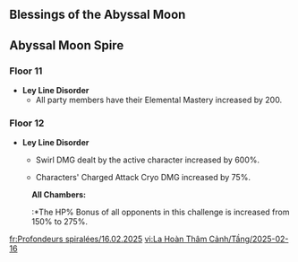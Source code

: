 {{Stub|Refine information about enemy spawns}}
{{Abyssal Moon Spire
|startVersion   = 5.4
|start          = 2025-02-16
|end            = 2025-03-15
|prev           = 2025-01-16
|next           = 2025-03-16
|floor11Changed = 1
|floor12Changed = 1
}}
==Blessings of the Abyssal Moon==
{{Blessing of the Abyssal Moon Schedule}}

==Abyssal Moon Spire==
===Floor 11===
* '''Ley Line Disorder'''
** All party members have their Elemental Mastery increased by 200.
{{Domain Enemies
|level1      = 88
|target1     = Target defense progress greater than (20/40/60)%
|enemies1_1  = Large Pyro Slime*6;Large Cryo Slime*6;Hilichurl Fighter*18
|enemies1_2  = Suppression Specialist Mek - Pneuma//Assault Specialist Mek - Pneuma//Construction Specialist Mek - Pneuma
|note1       = First half: Initally spawns Large Pyro Slime &times;1, Large Cryo Slime Large Pyro Slime &times;1 and Hilichurl Fighter &times;3; Additional enemies spawn upon defeating the existing ones.
|level2      = 90
|target2     = Remaining challenge time longer than (60/180/300) sec.
|enemies2_1  = Grounded Hydroshroom;Grounded Geoshroom//Grounded Hydroshroom;Grounded Geoshroom//Grounded Hydroshroom;Grounded Geoshroom//Grounded Hydroshroom;Grounded Geoshroom
|enemies2_2  = Secret Source Automaton: Hunter-Seeker//Veteran Fatui Skirmisher - Electrohammer Vanguard;Veteran Fatui Skirmisher - Pyroslinger Bracer
|level3      = 92
|target3     = Remaining challenge time longer than (180/300/420) sec.
|enemies3_1  = Cherubic Sea Hare*5;Bubbler Seahorse*3;Sternshield Crab*7
|enemies3_2  = Thunderhelm Lawachurl//Consecrated Horned Crocodile//Consecrated Scorpion
|note3       = First half: Initially spawns Cherubic Sea Hare &times;1, Sternshield Crab &times;2; Additional enemies spawn upon defeating the existing ones.
}}

===Floor 12===
* '''Ley Line Disorder'''
** {{Color|menu|First Half}} Swirl DMG dealt by the active character increased by 600%.
** {{Color|menu|Second Half}} Characters' Charged Attack Cryo DMG increased by 75%.
{{Domain Enemies
|level1      = 95
|target1     = Remaining challenge time longer than (180/300/420) sec.
|enemies1_1  = Eremite Daythunder;Eremite Desert Clearwater;Eremite Sunfrost//Eremite Daythunder;Eremite Desert Clearwater;Eremite Sunfrost//Eremite Daythunder;Eremite Desert Clearwater;Eremite Sunfrost
|enemies1_2  = Ruin Guard//Ruin Grader//Ruin Guard//Ruin Grader//Ruin Guard
|level2      = 98
|target2     = Remaining challenge time longer than (180/300/420) sec.
|enemies2_1  = Blazing Axe Mitachurl*3;Crackling Axe Mitachurl*3;Hydro Hilichurl Rogue*4;Hilichurl Berserker*12
|note2       = First half:<br>Initally spawns Blazing Axe Mitachurl &times;2 and Hilichurl Berserker &times;2.<br>Additional Hilichurl Berserker &times;2 will spawn after each previous set is defeated.<br>After the Blazing Axe Mitachurl are defeated, the following spawns will occur sequentially after defeating the previous group: Crackling Axe Mitachurl &times;2 -> Hydro Hilichurl Rogue &times;2 -> Blazing Axe Mitachurl &times;1 and Crackling Axe Mitachurl &times;1 -> Hydro Hilichurl Rogue &times;2
|enemies2_2  = Experimental Field Generator*1 
|level3      = 100
|target3     = Remaining challenge time longer than (180/300/420) sec.
|enemies3_1  = Ruin Drake: Earthguard*2//Ruin Drake: Earthguard*2
|enemies3_2  = Solitary Suanni*1
}}
:'''All Chambers:'''
::*The HP% Bonus of all opponents in this challenge is increased from 150% to 275%.
<noinclude>
[[fr:Profondeurs spiralées/16.02.2025]]
[[vi:La Hoàn Thâm Cảnh/Tầng/2025-02-16]]
</noinclude>